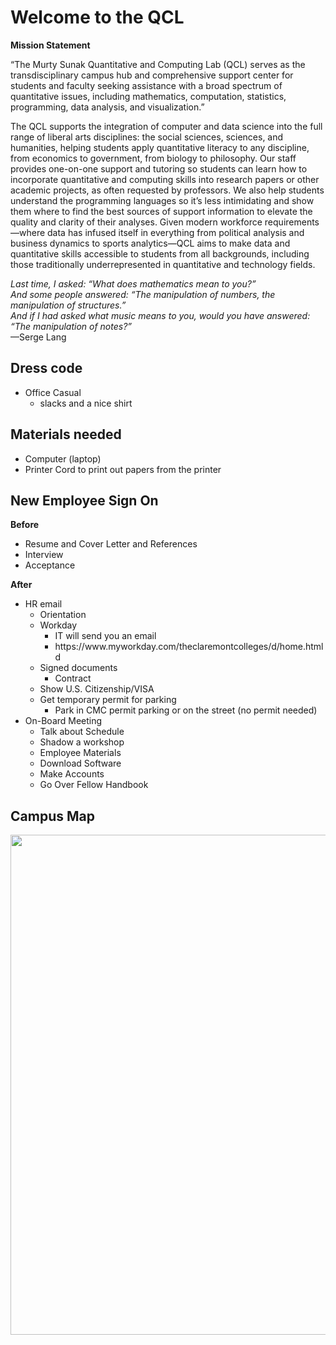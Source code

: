 # Welcome to the QCL

__Mission Statement__ <br>

"The Murty Sunak Quantitative and Computing Lab (QCL) serves as the transdisciplinary campus hub and comprehensive support center for students and faculty seeking assistance with a broad spectrum of quantitative issues, including mathematics, computation, statistics, programming, data analysis, and visualization."  

The QCL supports the integration of computer and data science into the full range of liberal arts disciplines: the social sciences, sciences, and humanities, helping students apply quantitative literacy to any discipline, from economics to government, from biology to philosophy. Our staff provides one-on-one support and tutoring so students can learn how to incorporate quantitative and computing skills into research papers or other academic projects, as often requested by professors. We also help students understand the programming languages so it’s less intimidating and show them where to find the best sources of support information to elevate the quality and clarity of their analyses. Given modern workforce requirements—where data has infused itself in everything from political analysis and business dynamics to sports analytics—QCL aims to make data and quantitative skills accessible to students from all backgrounds, including those traditionally underrepresented in quantitative and technology fields.  

<em>Last time, I asked: “What does mathematics mean to you?”  
And some people answered: “The manipulation of numbers, the manipulation of structures.”  
And if I had asked what music means to you, would you have answered:  
“The manipulation of notes?”</em>  
—Serge Lang  

## Dress code

- Office Casual  
  - slacks and a nice shirt 
  
## Materials needed   

-  Computer (laptop)
-  Printer Cord to print out papers from the printer

## New Employee Sign On 

__Before__ <br>

- Resume and Cover Letter and References   
- Interview  
- Acceptance  

__After__<br>

- HR email 
  - Orientation 
  - Workday 
      - IT will send you an email 
      - https://www.myworkday.com/theclaremontcolleges/d/home.htmld 
  - Signed documents 
      - Contract
  - Show U.S. Citizenship/VISA 
  - Get temporary permit for parking  
      - Park in CMC permit parking or on the street (no permit needed)
- On-Board Meeting
  - Talk about Schedule  
  - Shadow a workshop  
  - Employee Materials   
  - Download Software  
  - Make Accounts 
  - Go Over Fellow Handbook

## Campus Map
<img src="https://raw.githubusercontent.com/CMC-QCL/fellow-handbook/main/Images/Claremont_Map.jpg" width="800">
